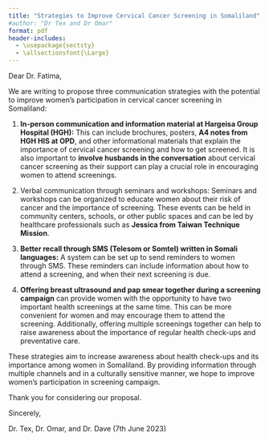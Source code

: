 ```yaml
---
title: "Strategies to Improve Cervical Cancer Screening in Somaliland"
#author: "Dr Tex and Dr Omar"
format: pdf
header-includes:
  - \usepackage{sectsty}
  - \allsectionsfont{\Large}
---
```

\large Dear Dr. Fatima,

\large We are writing to propose three communication strategies with the potential to improve women’s participation in cervical cancer screening in Somaliland:

1. **In-person communication and information material at Hargeisa Group Hospital (HGH):** This can include brochures, posters, **A4 notes from HGH HIS at OPD**, and other informational materials that explain the importance of cervical cancer screening and how to get screened. It is also important to **involve husbands in the conversation** about cervical cancer screening as their support can play a crucial role in encouraging women to attend screenings.

2. Verbal communication through seminars and workshops: Seminars and workshops can be organized to educate women about their risk of cancer and the importance of screening. These events can be held in community centers, schools, or other public spaces and can be led by healthcare professionals such as **Jessica from Taiwan Technique Mission**.

3. **Better recall through SMS (Telesom or Somtel) written in Somali languages:** A system can be set up to send reminders to women through SMS. These reminders can include information about how to attend a screening, and when their next screening is due.

4. **Offering breast ultrasound and pap smear together during a screening campaign** can provide women with the opportunity to have two important health screenings at the same time. This can be more convenient for women and may encourage them to attend the screening. Additionally, offering multiple screenings together can help to raise awareness about the importance of regular health check-ups and preventative care.

These strategies aim to increase awareness about health check-ups and its importance among women in Somaliland. By providing information through multiple channels and in a culturally sensitive manner, we hope to improve women's participation in screening campaign.

\large Thank you for considering our proposal.

\large Sincerely,

Dr. Tex, Dr. Omar, and Dr. Dave (7th June 2023)
